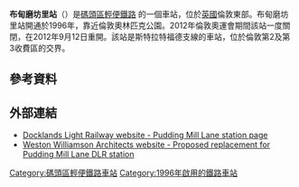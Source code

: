 {{noteTA
|T=zh-hk:布甸磨坊里站; zh-tw:布丁磨坊巷站; zh-hans:布丁磨坊巷站;
|1=zh-hk:布甸磨坊里; zh-tw:布丁磨坊巷; zh-hans:布丁磨坊巷;
}}
{{Infobox London station |symbol = dlr
| name          = 布甸磨坊里<br />Pudding Mill Lane      
| alt_name      = 
| manager       = [[碼頭區輕便鐵路|碼頭區輕便鐵路]]   
| manager1      =
| manager2      = 
| owner         =
| owner1        =
| owner2        =
| locale        = Stratford Marsh
| borough       = [[紐漢區|紐漢區]]
| platforms     = 2
| fare_zone     = 2
| fare_zone_1   = 3
| railcode      =
| railcode2     =
| tubecode      =
| access        = yes
| access_note   = <ref>{{Citation step free tube map}}</ref> 
| image_name    = Pudding Mill Lane, 2014.JPG
| image_alt     =
| caption       = 
| latitude      = 51.5341
| longitude     = -0.0138
| map_type      =
| years1        = 1996年1月15日   
| years2        = 2014年4月18日
| years3        = 2014年4月28日
| years4        = 
| years5        = 
| years6        = 
| years7        = 
| years8        = 
| years9        = 
| events1       = 啟用
| events2       = 舊站關閉
| events3       = 新站重置
| events4       =
| events5       =
| events6       =
| events7       =
| events8       =
| events9       =
| dlrbat0708    = {{pad|1em}} 0.255
| dlrbat0809    = {{increase}} 0.681
| dlrbat1011    = {{increase}} 1.204
}}
'''布甸磨坊里站'''（{{lang-en|Pudding Mill Lane DLR station}}）是[[碼頭區輕便鐵路|碼頭區輕便鐵路]] 的一個車站，位於[[英國|英國]]倫敦東部。布甸磨坊里站開通於1996年，靠近倫敦奧林匹克公園。2012年倫敦奧運會期間該站一度關閉，在2012年9月12日重開。該站是斯特拉特福德支線的車站，位於倫敦第2及第3收費區的交界。

==參考資料==
{{reflist}}
== 外部連結 ==
{{commons category|Pudding Mill Lane DLR station}}
* [http://www.tfl.gov.uk/gettingaround/transportaccessibility/dlr/3245.aspx Docklands Light Railway website - Pudding Mill Lane station page] {{Wayback|url=http://www.tfl.gov.uk/gettingaround/transportaccessibility/dlr/3245.aspx |date=20140302185713 }}
* [https://web.archive.org/web/20130428031123/http://www.westonwilliamson.com/projects/transport/wuhan-station/ Weston Williamson Architects website - Proposed replacement for Pudding Mill Lane DLR station]

{{DLR}}

[[Category:碼頭區輕便鐵路車站|Category:碼頭區輕便鐵路車站]]
[[Category:1996年啟用的鐵路車站|Category:1996年啟用的鐵路車站]]